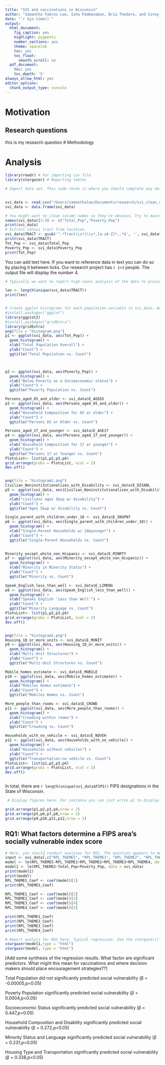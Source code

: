 ```yaml
---
title: "SVI and vaccinations in Wisconsin"
author: "Samantha Fabros Lee, Isha Padmanaban, Bria Thedore, and Corey Jackson"
date: "`r Sys.time()`"
output:
  html_document:
    fig_caption: yes
    highlight: pygments
    number_sections: yes
    theme: spacelab
    toc: yes
    toc_float:
      smooth_scroll: no
  pdf_document:
    toc: yes
    toc_depth: '5'
always_allow_html: yes
editor_options: 
  chunk_output_type: console
---
```

# Motivation

## Research questions
this is my research question
# Methodology

# Analysis 

```r
library(readr) # For importing csv file
library(stargazer) # Reporting tables

# Import data set. This code chunk is where you should complete any data munging. You should import/clean data here, rename columns etc. Line 29 starts the code block and line 33 ends the code block. Notice on line 29 include=FALSE will hide code from the document that is rendered Knit the document.

 
svi_data <- read_csv("/Users/samanthalee/Documents/research/svi_clean_output.csv")
svi_data <- data.frame(svi_data)

# You might want to clean column names so they're obvious. Try to maintain consistency.
names(svi_data)[3:4] <- c("Total_Pop","Poverty_Pop")
print(svi_data)
# Extract census tract from location.
svi_data$TRACT <- gsub('^.*Tract\\s*|\\s*,[a-zA-Z]*,.*$', '', svi_data$LOCATION)
print(svi_data$TRACT)
Tot_Pop <- svi_data$Total_Pop
Poverty_Pop <- svi_data$Poverty_Pop
print(Tot_Pop)
```

You can add text here. If you want to reference data in text you can do so by placing it between ticks. Our research project has `r 1+3` people. The output file will display the number 4. 

```r
# Typically we want to report high-level analysis of the data to provide the reader a window into the data. You should report how many records are in the data field. You can also report high-level statistics e.g., a table of race/ethnicity groups. 

len <- length(unique(svi_data$TRACT))
print(len)


# Create ggplot histograms for each population variable in svi_data. Add the figures in a matrix grid e.g., the code grid.arrange(p1, p2, nrow = 1) will place to figures named p1 and p2 side by side. Have 4 visualizations per row.
#install.packages("ggplot")
library(ggplot2)
#install.packages("gridExtra")
library(gridExtra)
png(file = "histogram.png")
p1 <- ggplot(svi_data, aes(Tot_Pop)) + 
  geom_histogram() +
  xlab("Total Population Overall") +
  ylab("Count") +
  ggtitle("Total Population vs. Count")



p2 <- ggplot(svi_data, aes(Poverty_Pop)) + 
  geom_histogram() +
  xlab("Below Poverty as a Socioeconomic status") +
  ylab("Count") +
  ggtitle("Poverty Population vs. Count")

Persons_aged_65_and_older <- svi_data$E_AGE65
p3 <- ggplot(svi_data, aes(Persons_aged_65_and_older)) + 
  geom_histogram() +
  xlab("Household Composition for 65 or older") +
  ylab("Count") +
  ggtitle("Persons 65 or Older vs. Count")

Persons_aged_17_and_younger <- svi_data$E_AGE17
p4 <- ggplot(svi_data, aes(Persons_aged_17_and_younger)) + 
  geom_histogram() +
  xlab("Household Composition for 17 or younger") +
  ylab("Count") +
  ggtitle("Persons 17 or Younger vs. Count")
PlotsList<- list(p1,p2,p3,p4)
grid.arrange(grobs = PlotsList, ncol = 2)
dev.off()


png(file = "histogram1.png")
Civilian_Noninstitutionalizes_with_Disability <- svi_data$E_DISABL
p5 <- ggplot(svi_data, aes(Civilian_Noninstitutionalizes_with_Disability)) + 
  geom_histogram() +
  xlab("civilians ages 5&up w/ disability") +
  ylab("Count") +
  ggtitle("Ages 5&up w/ disability vs. Count")

Single_parent_with_children_under_18 <- svi_data$E_SNGPNT
p6 <- ggplot(svi_data, aes(Single_parent_with_children_under_18)) + 
  geom_histogram() +
  xlab("Single-Parent Households w/ 18&younger") +
  ylab("Count") +
  ggtitle("Single-Parent Households vs. Count")
  

Minority_except_white_non_Hispanic <- svi_data$E_MINRTY
p7 <- ggplot(svi_data, aes(Minority_except_white_non_Hispanic)) + 
  geom_histogram() +
  xlab("Minority in Minority Status") +
  ylab("Count") +
  ggtitle("Minority vs. Count")

Speak_English_less_than_well <- svi_data$E_LIMENG
p8 <- ggplot(svi_data, aes(Speak_English_less_than_well)) + 
  geom_histogram() +
  xlab("Speaks English 'Less than Well'") +
  ylab("Count") +
  ggtitle("Minority Language vs. Count")
PlotsList<- list(p1,p2,p3,p4)
grid.arrange(grobs = PlotsList, ncol = 2)
dev.off()


png(file = "histogram2.png")
Housing_10_or_more_units <- svi_data$E_MUNIT
p9 <- ggplot(svi_data, aes(Housing_10_or_more_units)) + 
  geom_histogram() +
  xlab("Multi-Unit Structures") +
  ylab("Count") +
  ggtitle("Multi-Unit Structures vs. Count")

Mobile_homes_estimate <- svi_data$E_MOBILE
p10 <- ggplot(svi_data, aes(Mobile_homes_estimate)) + 
  geom_histogram() +
  xlab("Mobiles Homes estimate") +
  ylab("Count") +
  ggtitle("Mobiles Homes vs. Count")

More_people_than_rooms <- svi_data$E_CROWD
p11 <- ggplot(svi_data, aes(More_people_than_rooms)) + 
  geom_histogram() +
  xlab("Crowding within rooms") +
  ylab("Count") +
  ggtitle("Crowding vs. Count")

Households_with_no_vehicle <- svi_data$E_NOVEH
p12 <- ggplot(svi_data, aes(Households_with_no_vehicle)) + 
  geom_histogram() +
  xlab("Households without vehicles") +
  ylab("Count") +
  ggtitle("Transportation:no vehicle vs. Count")
PlotsList<- list(p1,p2,p3,p4)
grid.arrange(grobs = PlotsList, ncol = 2)
dev.off()



```

In total, there are `r length(unique(svi_data$FIPS))` FIPS designations in the State of Wisconsin.

```r
 # Display figures here. For instance you can just write p1 to display the chart or use grid.arrange(p1, p2, nrow = 1)

grid.arrange(p1,p2,p3,p4,nrow = 2)
grid.arrange(p5,p6,p7,p8,nrow = 2)
grid.arrange(p9,p10,p11,p12,nrow = 2)

```

## RQ1: What factors determine a FIPS area's socially vulnerable index score
```r
# Here, you should conduct analyses for RQ1. The question appears to me to be a simple regression with the dependent variable RPL_Themes and independent variables all other attributes describing FIPS. 
input <- svi_data[,c("RPL_THEMES", "RPL_THEME1", "RPL_THEME2", "RPL_THEME3", "RPL_THEME4")]
model <- lm(RPL_THEMES~RPL_THEME1+RPL_THEME2+RPL_THEME3+RPL_THEME4, data = input)
model1 <- lm(RPL_THEMES~Total_Pop+Poverty_Pop, data = svi_data)
print(model1)
print(model)
RPL_THEMES_Coef <- coef(model)[1]
print(RPL_THEMES_Coef)

RPL_THEME1_Coef <- coef(model)[2]
RPL_THEME2_Coef <- coef(model)[3]
RPL_THEME3_Coef <- coef(model)[4]
RPL_THEME4_Coef <- coef(model)[5]

print(RPL_THEME1_Coef)
print(RPL_THEME2_Coef)
print(RPL_THEME3_Coef)
print(RPL_THEME4_Coef)
```

```r
# Report analyis for RQ1 here. Typical regression. Use the stargazer() function to report table. 
stargazer(model1,type = "html")
stargazer(model, type = "html")
```

[Add some synthesis of the regression results. What factor are significant predictors. What might this mean for vaccinations and where decision makers should place encouragement strategies??]

Total Population did not significantly predicted social vulnerability (β = -0.00005,p<0.05)

Poverty Population significantly predicted social vulnerability (β = 0.0004,p<0.05)

Socioeconomic Status significantly predicted social vulnerability (β = 0.447,p<0.05)

Household Composition and Disability significantly predicted social vulnerability (β = 0.272,p<0.05)

Minority Status and Language significantly predicted social vulnerability (β = 0.231,p<0.05)

Housing Type and Transportation significantly predicted social vulnerability (β = 0.338,p<0.05)

